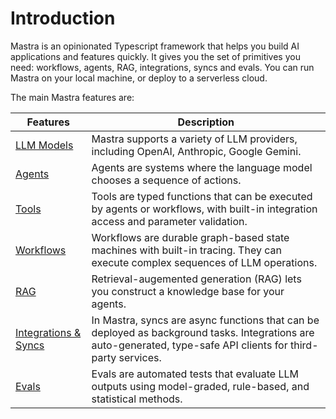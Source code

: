 # Introduction

Mastra is an opinionated Typescript framework that helps you build AI applications and features quickly. It gives you the set of primitives you need: workflows, agents, RAG, integrations, syncs and evals. You can run Mastra on your local machine, or deploy to a serverless cloud.

The main Mastra features are:

| Features                                       | Description                                                                                                                                                     |
| ---------------------------------------------- | --------------------------------------------------------------------------------------------------------------------------------------------------------------- |
| [LLM Models](/docs/llm-models/00-overview.mdx)    | Mastra supports a variety of LLM providers, including OpenAI, Anthropic, Google Gemini.                                                                         |
| [Agents](/docs/agents/00-overview.mdx)            | Agents are systems where the language model chooses a sequence of actions.                                                                                      |
| [Tools](/docs/agents/02-adding-tools.mdx)         | Tools are typed functions that can be executed by agents or workflows, with built-in integration access and parameter validation.                               |
| [Workflows](/docs/workflows/00-overview.mdx)      | Workflows are durable graph-based state machines with built-in tracing. They can execute complex sequences of LLM operations.                                   |
| [RAG](/docs/rag/overview.mdx)                     | Retrieval-augemented generation (RAG) lets you construct a knowledge base for your agents.                                                                      |
| [Integrations & Syncs](/docs/local-dev/syncs.mdx) | In Mastra, syncs are async functions that can be deployed as background tasks. Integrations are auto-generated, type-safe API clients for third-party services. |
| [Evals](/docs/08-running-evals)                   | Evals are automated tests that evaluate LLM outputs using model-graded, rule-based, and statistical methods.                                                    |
